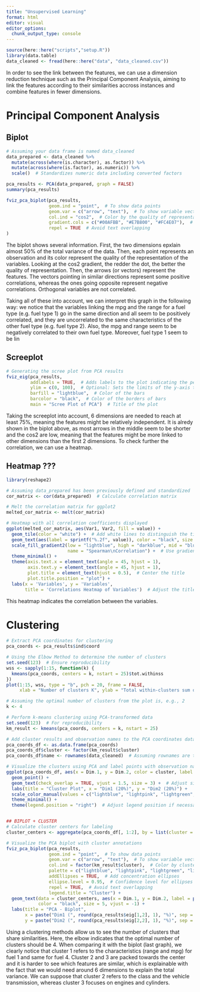 ```yaml
---
title: "Unsupervised Learning"
format: html
editor: visual
editor_options: 
  chunk_output_type: console
---
```


```r
source(here::here("scripts","setup.R"))
library(data.table)
data_cleaned <- fread(here::here("data", "data_cleaned.csv"))
```

In order to see the link between the features, we can use a dimension reduction technique such as the Principal Component Analysis, aiming to link the features according to their similarities accross instances and combine features in fewer dimensions.

# Principal Component Analysis

## Biplot

```r
# Assuming your data frame is named data_cleaned
data_prepared <- data_cleaned %>%
  mutate(across(where(is.character), as.factor)) %>%
  mutate(across(where(is.factor), as.numeric)) %>%
  scale()  # Standardizes numeric data including converted factors

pca_results <- PCA(data_prepared, graph = FALSE)
summary(pca_results)

fviz_pca_biplot(pca_results,
                geom.ind = "point",  # To show data points
                geom.var = c("arrow", "text"),  # To show variable vectors and labels
                col.ind = "cos2",  # Color by the quality of representation
                gradient.cols = c("#00AFBB", "#E7B800", "#FC4E07"),  # Colors
                repel = TRUE  # Avoid text overlapping
)
```

The biplot shows several information. First, the two dimensions epxlain almost 50% of the total variance of the data. Then, each point represents an observation and its color represent the quality of the representation of the variables. Looking at the cos2 gradient, the redder the dot, the better the quality of representation. Then, the arrows (or vectors) represent the features. The vectors pointing in similar directions represent some positive correlations, whereas the ones going opposite represent negative correlations. Orthogonal variables are not correlated.

Taking all of these into account, we can interpret this graph in the following way: we notice that the variables linking the mpg and the range for a fuel type (e.g. fuel type 1) go in the same direction and all seem to be positively correlated, and they are uncorrelated to the same characteristics of the other fuel type (e.g. fuel type 2). Also, the mpg and range seem to be negatively correlated to their own fuel type. Moreover, fuel type 1 seem to be lin

## Screeplot

```r
# Generating the scree plot from PCA results
fviz_eig(pca_results, 
         addlabels = TRUE,  # Adds labels to the plot indicating the percentage of variance
         ylim = c(0, 100),  # Optional: Sets the limits of the y-axis to make the plot easier to interpret
         barfill = "lightblue",  # Color of the bars
         barcolor = "black",  # Color of the borders of bars
         main = "Scree Plot of PCA")  # Title of the plot
```

Taking the screeplot into account, 6 dimensions are needed to reach at least 75%, meaning the features might be relatively independent. It is alredy shown in the biplot above, as most arrows in the middle seem to be shorter and the cos2 are low, meaning that the features might be more linked to other dimensions than the first 2 dimensions. To check further the correlation, we can use a heatmap.

## Heatmap ???

```r
library(reshape2)

# Assuming data_prepared has been previously defined and standardized
cor_matrix <- cor(data_prepared)  # Calculate correlation matrix

# Melt the correlation matrix for ggplot2
melted_cor_matrix <- melt(cor_matrix)

# Heatmap with all correlation coefficients displayed
ggplot(melted_cor_matrix, aes(Var1, Var2, fill = value)) +
  geom_tile(color = "white") +  # Add white lines to distinguish the tiles
  geom_text(aes(label = sprintf("%.2f", value)), color = "black", size = 3.5) +  # Always display labels
  scale_fill_gradient2(low = "lightblue", high = "darkblue", mid = "blue", midpoint = 0, limit = c(-1,1),
                       name = "Spearman\nCorrelation") +  # Use gradient2 for a diverging color scheme
  theme_minimal() +
  theme(axis.text.x = element_text(angle = 45, hjust = 1),
        axis.text.y = element_text(angle = 45, hjust = 1),
        plot.title = element_text(hjust = 0.5),  # Center the title
        plot.title.position = "plot") +
  labs(x = 'Variables', y = 'Variables', 
       title = 'Correlations Heatmap of Variables')  # Adjust the title and labels as needed
```

This heatmap indicates the correlation between the variables. 

# Clustering

```r
# Extract PCA coordinates for clustering
pca_coords <- pca_results$ind$coord

# Using the Elbow Method to determine the number of clusters
set.seed(123)  # Ensure reproducibility
wss <- sapply(1:15, function(k) {
  kmeans(pca_coords, centers = k, nstart = 25)$tot.withinss
})
plot(1:15, wss, type = "b", pch = 20, frame = FALSE, 
     xlab = "Number of clusters K", ylab = "Total within-clusters sum of squares")

# Assuming the optimal number of clusters from the plot is, e.g., 2
k <- 4

# Perform k-means clustering using PCA-transformed data
set.seed(123)  # For reproducibility
km_result <- kmeans(pca_coords, centers = k, nstart = 25)

# Add cluster results and observation names to the PCA coordinates data frame
pca_coords_df <- as.data.frame(pca_coords)
pca_coords_df$cluster <- factor(km_result$cluster)
pca_coords_df$name <- rownames(data_cleaned)  # Assuming rownames are the observation names

# Visualize the clusters using PCA and label points with observation names
ggplot(pca_coords_df, aes(x = Dim.1, y = Dim.2, color = cluster, label = name)) +
  geom_point() +
  geom_text(check_overlap = TRUE, vjust = 1.5, size = 3) +  # Adjust size and vjust as needed
  labs(title = "Cluster Plot", x = "Dim1 (20%)", y = "Dim2 (20%)") +
  scale_color_manual(values = c("lightblue", "lightpink", "lightgreen", "lightgrey")) +  # Adjust colors as needed
  theme_minimal() +
  theme(legend.position = "right")  # Adjust legend position if necessary


## BIPLOT + CLUSTER
# Calculate cluster centers for labeling
cluster_centers <- aggregate(pca_coords_df[, 1:2], by = list(cluster = pca_coords_df$cluster), FUN = mean)

# Visualize the PCA biplot with cluster annotations
fviz_pca_biplot(pca_results,
                geom.ind = "point",  # To show data points
                geom.var = c("arrow", "text"),  # To show variable vectors and labels
                col.ind = factor(km_result$cluster),  # Color by cluster (as a factor)
                palette = c("lightblue", "lightpink", "lightgreen", "lightgrey"),  # Adjust colors as needed
                addEllipses = TRUE,  # Add concentration ellipses
                ellipse.level = 0.95,  # Confidence level for ellipses
                repel = TRUE,  # Avoid text overlapping
                legend.title = "Cluster") +
  geom_text(data = cluster_centers, aes(x = Dim.1, y = Dim.2, label = paste("Cluster", cluster)), 
            color = "black", size = 5, vjust = -1) +
  labs(title = "PCA - Biplot",
       x = paste("Dim1 (", round(pca_results$eig[1,2], 1), "%)", sep = ""),
       y = paste("Dim2 (", round(pca_results$eig[2,2], 1), "%)", sep = ""))

```

Using a clustering methods allow us to see the number of clusters that share similarities. Here, the elbow indicates that the optimal number of clusters should be 4. When comparing it with the biplot (last graph), we clearly notice that cluster 1 refers to the characteristics (range and mpg) for fuel 1 and same for fuel 4. Cluster 2 and 3 are packed towards the center and it is harder to see which features are similar, which is explainable with the fact that we would need around 6 dimensions to explain the total variance. We can suppose that cluster 2 refers to the class and the vehicle transmission, whereas cluster 3 focuses on engines and cylinders.

